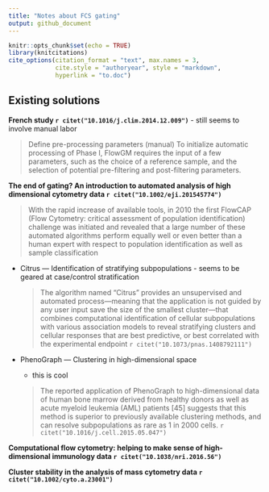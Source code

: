 ```yaml
---
title: "Notes about FCS gating"
output: github_document
---
```


```r
knitr::opts_chunk$set(echo = TRUE)
library(knitcitations)
cite_options(citation_format = "text", max.names = 3, 
             cite.style = "authoryear", style = "markdown", 
             hyperlink = "to.doc")
```

## Existing solutions


**French study `r citet("10.1016/j.clim.2014.12.009")`**
  - still seems to involve manual labor
  
  > Define pre-processing parameters (manual)
To initialize automatic processing of Phase I, FlowGM requires the input of a few parameters, such as the choice of a reference sample, and the selection of potential pre-filtering and post-filtering parameters.



**The end of gating? An introduction to automated analysis of high dimensional cytometry data `r citet("10.1002/eji.201545774") `**

> With the rapid increase of available tools, in 2010 the first FlowCAP (Flow Cytometry: critical assessment of population identification) challenge was initiated and revealed that a large number of these automated algorithms perform equally well or even better than a human expert with respect to population identification as well as sample classification

- Citrus — Identification of stratifying subpopulations
      - seems to be geared at case/control stratification
      
    > The algorithm named “Citrus” provides an unsupervised and automated process—meaning that the application is not guided by any user input save the size of the smallest cluster—that combines computational identification of cellular subpopulations with various association models to reveal stratifying clusters and cellular responses that are best predictive, or best correlated with the experimental endpoint `r citet("10.1073/pnas.1408792111")`
  
 
- PhenoGraph — Clustering in high-dimensional space
    - this is cool

    > The reported application of PhenoGraph to high-dimensional data of human bone marrow derived from healthy donors as well as acute myeloid leukemia (AML) patients [45] suggests that this method is superior to previously available clustering methods, and can resolve subpopulations as rare as 1 in 2000 cells. `r citet("10.1016/j.cell.2015.05.047")`


**Computational flow cytometry: helping to make sense of high-dimensional immunology data `r citet("10.1038/nri.2016.56")`**

**Cluster stability in the analysis of mass cytometry data `r citet("10.1002/cyto.a.23001")`**
